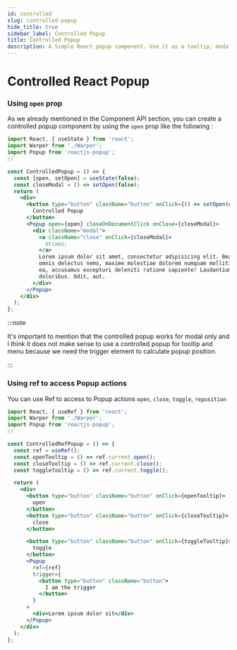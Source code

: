 ```yaml
---
id: controlled
slug: controlled-popup
hide_title: true
sidebar_label: Controlled Popup
title: Controlled Popup
description: A Simple React popup component. Use it as a tooltip, modal, sub-menu and match more, In this Tuto, we introduce how you can create a controlled popup, so you can control you popup state completely ...
---
```



# Controlled React Popup

### Using `open` prop

As we already mentioned in the Component API section, you can create a controlled popup component by using the `open` prop like the following :

<ControlledPopup />

```jsx
import React, { useState } from 'react';
import Warper from './Warper';
import Popup from 'reactjs-popup';
//

const ControlledPopup = () => {
  const [open, setOpen] = useState(false);
  const closeModal = () => setOpen(false);
  return (
    <div>
      <button type="button" className="button" onClick={() => setOpen(o => !o)}>
        Controlled Popup
      </button>
      <Popup open={open} closeOnDocumentClick onClose={closeModal}>
        <div className="modal">
          <a className="close" onClick={closeModal}>
            &times;
          </a>
          Lorem ipsum dolor sit amet, consectetur adipisicing elit. Beatae magni
          omnis delectus nemo, maxime molestiae dolorem numquam mollitia, voluptate
          ea, accusamus excepturi deleniti ratione sapiente! Laudantium, aperiam
          doloribus. Odit, aut.
        </div>
      </Popup>
    </div>
  );
};
```

:::note

It's important to mention that the controlled popup works for modal only and I think it does not make sense to use a controlled popup for tooltip and menu because we need the trigger element to calculate popup position.

:::

### Using ref to access Popup actions

You can use Ref to access to Popup actions `open`, `close`, `toggle`, `reposition`

<ControlledRefPopup />

```jsx
import React, { useRef } from 'react';
import Warper from './Warper';
import Popup from 'reactjs-popup';
//

const ControlledRefPopup = () => {
  const ref = useRef();
  const openTooltip = () => ref.current.open();
  const closeTooltip = () => ref.current.close();
  const toggleTooltip = () => ref.current.toggle();

  return (
    <div>
      <button type="button" className="button" onClick={openTooltip}>
        open
      </button>
      <button type="button" className="button" onClick={closeTooltip}>
        close
      </button>

      <button type="button" className="button" onClick={toggleTooltip}>
        toggle
      </button>
      <Popup
        ref={ref}
        trigger={
          <button type="button" className="button">
            I am the trigger
          </button>
        }
      >
        <div>Lorem ipsum dolor sit</div>
      </Popup>
    </div>
  );
};
```
